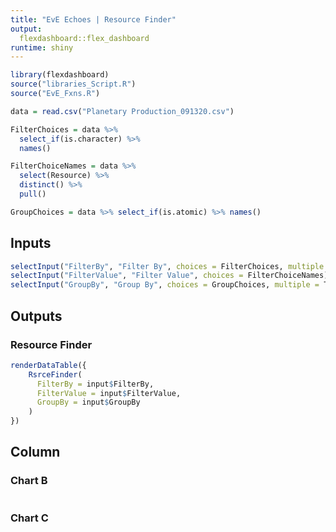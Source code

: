 ```yaml
---
title: "EvE Echoes | Resource Finder"
output: 
  flexdashboard::flex_dashboard
runtime: shiny
---
```


```r
library(flexdashboard)
source("libraries_Script.R")
source("EvE_Fxns.R")

data = read.csv("Planetary Production_091320.csv")

FilterChoices = data %>%
  select_if(is.character) %>%
  names()

FilterChoiceNames = data %>%
  select(Resource) %>%
  distinct() %>%
  pull()

GroupChoices = data %>% select_if(is.atomic) %>% names()

```

Inputs {.sidebar}
-----------------------------------------------------------------------
```r
selectInput("FilterBy", "Filter By", choices = FilterChoices, multiple = T)
selectInput("FilterValue", "Filter Value", choices = FilterChoiceNames)
selectInput("GroupBy", "Group By", choices = GroupChoices, multiple = T)

```

Outputs
-----------------------------------------------------------------------
### Resource Finder

```r

renderDataTable({
    RsrceFinder(
      FilterBy = input$FilterBy,
      FilterValue = input$FilterValue,
      GroupBy = input$GroupBy
    )
})

```

Column {data-width=350}
-----------------------------------------------------------------------

### Chart B

```r

```

### Chart C

```r

```

